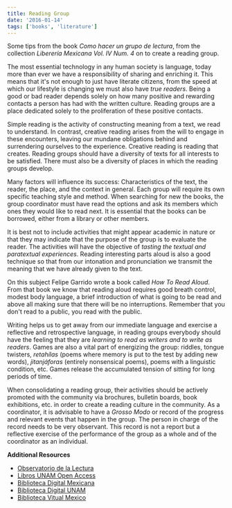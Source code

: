 ```yaml
---
title: Reading Group
date: '2016-01-14'
tags: ['books', 'literature']
---
```


Some tips from the book *Como hacer un grupo de lectura*, from the collection *Liberería Mexicana Vol. IV Num. 4* on to create a reading group.

The most essential technology in any human society is language, today more than ever we have a responsibility of sharing and enriching it. This means that it's not enough to just have literate citizens, from the speed at which our lifestyle is changing we must also have *true readers*. Being a good or bad reader depends solely on how many positive and rewarding contacts a person has had with the written culture. Reading groups are a place dedicated solely to the proliferation of these positive contacts.

Simple reading is the activity of constructing meaning from a text, we read to understand. In contrast, creative reading arises from the will to engage in these encounters, leaving our mundane obligations behind and surrendering ourselves to the experience. Creative reading is reading that creates. Reading groups should have a diversity of texts for all interests to be satisfied. There must also be a diversity of places in which the reading groups develop. 

Many factors will influence its success: Characteristics of the text, the reader, the place, and the context in general. Each group will require its own specific teaching style and method. When searching for new the books, the group coordinator must have read the options and ask its members which ones they would like to read next. It is essential that the books can be borrowed, either from a library or other members. 

It is best not to include activities that might appear academic in nature or that they may indicate that the purpose of the group is to evaluate the reader. The activities will have the objective of *tasting the textual and paratextual experiences*. Reading interesting parts aloud is also a good technique so that from our intonation and pronunciation we transmit the meaning that we have already given to the text. 

On this subject Felipe Garrido wrote a book called *How To Read Aloud*. From that book we know that reading aloud requires good breath control, modest body language, a brief introduction of what is going to be read and above all making sure that there will be no interruptions. Remember that you don't read to a public, you read with the public.

Writing helps us to get away from our immediate language and exercise a reflective and retrospective language, in reading groups everybody should have the feeling that they are *learning to read as writers and to write as readers*. Games are also a vital part of energizing the group: riddles, tongue twisters, *retahílas* (poems where memory is put to the test by adding new words), *jitanjáforas* (entirely nonsensical poems), poems with a linguistic condition, etc. Games release the accumulated tension of sitting for long periods of time.

When consolidating a reading group, their activities should be actively promoted with the community via brochures, bulletin boards, book exhibitions, etc. in order to create a reading culture in the community. As a coordinator, it is advisable to have a *Grosso Modo* or record of the progress and relevant events that happen in the group. The person in charge of the record needs to be very observant. This record is not a report but a reflective exercise of the performance of the group as a whole and of the coordinator as an individual. 

**Additional Resources**

* [Observatorio de la Lectura](https://observatorio.librosmexico.mx/)
* [Libros UNAM Open Access](http://www.librosoa.unam.mx/community-list)
* [Biblioteca Digital Mexicana](http://bdmx.mx/)
* [Biblioteca Digital UNAM](http://132.248.9.1:8991/F/-/?func=find-b-0&local_base=ACL01)
* [Biblioteca Vitual Mexico](https://bibliotecavirtualdemexico.cultura.gob.mx/)
